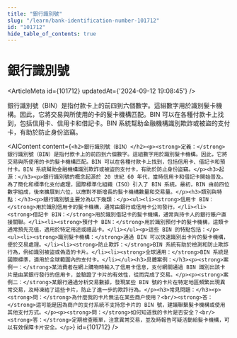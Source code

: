 ```yaml
---
title: "銀行識別號"
slug: "/learn/bank-identification-number-101712"
id: "101712"
hide_table_of_contents: true
---
```



# 銀行識別號

<ArticleMeta id={101712} updatedAt={'2024-09-12 19:08:45'} />
<div className='border-solid border-b border-t-0 my-4 border-[var(--ifm-color-gray-300)]' />

銀行識別號（BIN）是指付款卡上的前四到六個數字。這組數字用於識別髮卡機構。因此，它將交易與所使用的卡的髮卡機構匹配。BIN 可以在各種付款卡上找到，包括信用卡、信用卡和借記卡。BIN 系統幫助金融機構識別欺詐或被盜的支付卡，有助於防止身份盜竊。

<AIContent content={`<h2>銀行識別號（BIN）</h2><p><strong>定義：</strong>銀行識別號（BIN）是指付款卡上的前四到六個數字。這組數字用於識別髮卡機構。因此，它將交易與所使用的卡的髮卡機構匹配。BIN 可以在各種付款卡上找到，包括信用卡、借記卡和預付卡。BIN 系統幫助金融機構識別欺詐或被盜的支付卡，有助於防止身份盜竊。</p><h3>起源：</h3><p>銀行識別號的概念起源於 20 世紀 60 年代，當時信用卡和借記卡開始普及。為了簡化和標準化支付處理，國際標準化組織（ISO）引入了 BIN 系統。最初，BIN 由前四位數字組成，後來擴展到六位，以應對不斷增長的髮卡機構數量和交易量。</p><h3>類別與特點：</h3><p>銀行識別號主要分為以下幾類：</p><ul><li><strong>信用卡 BIN：</strong>用於識別信用卡的髮卡機構，通常由銀行或信用卡公司發行。</li><li><strong>借記卡 BIN：</strong>用於識別借記卡的髮卡機構，通常與持卡人的銀行賬户直接關聯。</li><li><strong>預付卡 BIN：</strong>用於識別預付卡的髮卡機構，這類卡通常預先充值，適用於特定用途或禮品卡。</li></ul><p>這些 BIN 的特點包括：</p><ul><li><strong>識別髮卡機構：</strong>通過 BIN 可以快速識別出卡片的髮卡機構，便於交易處理。</li><li><strong>防止欺詐：</strong>BIN 系統有助於檢測和防止欺詐行為，例如識別被盜或偽造的卡片。</li><li><strong>全球通用：</strong>BIN 系統是國際標準，適用於全球範圍內的支付卡。</li></ul><h3>具體案例：</h3><p><strong>案例一：</strong>某消費者在網上購物時輸入了信用卡信息，支付網關通過 BIN 識別出該卡片是由某銀行發行的信用卡，並驗證了卡片的有效性，從而完成了交易。</p><p><strong>案例二：</strong>某銀行通過分析交易數據，發現某些 BIN 號的卡片在特定地區頻繁出現異常交易，及時凍結了這些卡片，防止了進一步的欺詐行為。</p><h3>常見問題：</h3><p><strong>問：</strong>為什麼我的卡片無法在某些商户使用？<br/><strong>答：</strong>這可能是因為商户的支付系統不支持您卡片的 BIN 號，建議聯繫髮卡機構或使用其他支付方式。</p><p><strong>問：</strong>如何知道我的卡片是否安全？<br/><strong>答：</strong>定期檢查賬單，注意異常交易，並及時報告可疑活動給髮卡機構，可以有效保障卡片安全。</p>`} id={101712} />
